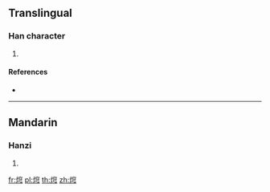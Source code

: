 ==Translingual==

===Han character===
{{Han char|rn=86|rad=火|as=08|sn=12|four=|canj=FJCN}}

# {{defn|Han|sort=火08}}

====References====
* {{Han ref|kx=0674.150|dkj=19129|dj=1086.050|hdz=32211.050|uh=712A|ud=28970}}

----

==Mandarin==

===Hanzi===
{{cmn-hanzi|pin=[[qiōng]] ([[qiong1]])|wg=ch'iung<sup>1</sup>}}

# {{defn|lang=cmn|sort=火08}}

[[fr:焪]]
[[pl:焪]]
[[th:焪]]
[[zh:焪]]